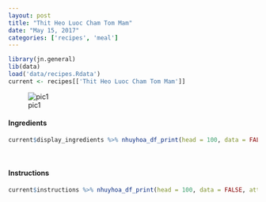 ```yaml
---
layout: post
title: "Thit Heo Luoc Cham Tom Mam"
date: "May 15, 2017"
categories: ['recipes', 'meal']
---
```


```r
library(jn.general)
lib(data)
load('data/recipes.Rdata')
current <- recipes[['Thit Heo Luoc Cham Tom Mam']]
```

![pic1](http://jnguyen92.github.io/nhuyhoa/figure/food/Thit_Heo_Luoc_Cham_Tom_Mam.JPG)




#### Ingredients

```r
current$display_ingredients %>% nhuyhoa_df_print(head = 100, data = FALSE, attribute = "class = \"presenttab\"")
```

<br>

#### Instructions

```r
current$instructions %>% nhuyhoa_df_print(head = 100, data = FALSE, attribute = "class = \"presenttabnoh\"")
```

